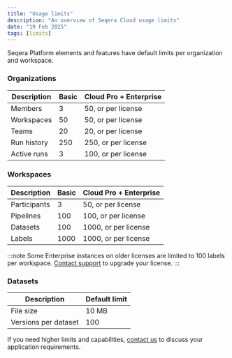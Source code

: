 ```yaml
---
title: "Usage limits"
description: "An overview of Seqera Cloud usage limits"
date: "19 Feb 2025"
tags: [limits]
---
```


Seqera Platform elements and features have default limits per organization and workspace.

### Organizations

| Description             | Basic | Cloud Pro + Enterprise | 
| ----------------------- | ----- | ---------------------- |
| Members                 | 3     | 50, or per license     |
| Workspaces              | 50    | 50, or per license     |
| Teams                   | 20    | 20, or per license     |
| Run history             | 250   | 250, or per license    |
| Active runs             | 3     | 100, or per license    |

### Workspaces

| Description  | Basic | Cloud Pro + Enterprise |
| ------------ | ----- | ---------------------- |
| Participants | 3     | 50, or per license     |
| Pipelines    | 100   | 100, or per license    |
| Datasets     | 100   | 1000, or per license   |
| Labels       | 1000  | 1000, or per license   |

:::note 
Some Enterprise instances on older licenses are limited to 100 labels per workspace. [Contact support](mailto:support@seqera.io) to upgrade your license.
:::

### Datasets

| Description          | Default limit |
| -------------------- | ------------- |
| File size            | 10 MB         |
| Versions per dataset | 100           |

If you need higher limits and capabilities, [contact us](https://seqera.io/contact-us/) to discuss your application requirements.
